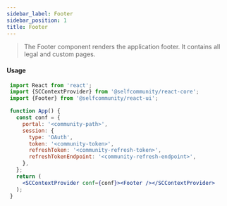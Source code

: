 ```yaml
---
sidebar_label: Footer
sidebar_position: 1
title: Footer
---
```


> The Footer component renders the application footer. It contains all legal and custom pages.


<Logged><Footer/></Logged>

#### Usage

```jsx
 import React from 'react';
 import {SCContextProvider} from '@selfcommunity/react-core';
 import {Footer} from '@selfcommunity/react-ui';

 function App() {
   const conf = {
     portal: '<community-path>',
     session: {
       type: 'OAuth',
       token: '<community-token>',
       refreshToken: '<community-refresh-token>',
       refreshTokenEndpoint: '<community-refresh-endpoint>',
     },
   };
   return (
     <SCContextProvider conf={conf}><Footer /></SCContextProvider>
   );
 }
```